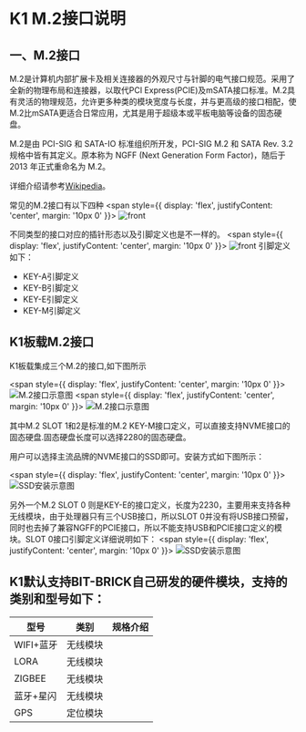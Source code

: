 # K1 M.2接口说明

## 一、M.2接口

M.2是计算机内部扩展卡及相关连接器的外观尺寸与针脚的电气接口规范。采用了全新的物理布局和连接器，以取代PCI Express(PCIE)及mSATA接口标准。M.2具有灵活的物理规范，允许更多种类的模块宽度与长度，并与更高级的接口相配，使M.2比mSATA更适合日常应用，尤其是用于超级本或平板电脑等设备的固态硬盘。

M.2是由 PCI-SIG 和 SATA-IO 标准组织所开发，PCI-SIG M.2 和 SATA Rev. 3.2 规格中皆有其定义。原本称为 NGFF (Next Generation Form Factor)，随后于 2013 年正式重命名为 M.2。

详细介绍请参考[Wikipedia](https://zh.wikipedia.org/wiki/M.2)。

常见的M.2接口有以下四种
<span style={{
display: 'flex',
justifyContent: 'center',
margin: '10px 0'
}}>
![front](/img/k1/hardware/m2/m2_type.png)
</span>

不同类型的接口对应的插针形态以及引脚定义也是不一样的。
<span style={{
display: 'flex',
justifyContent: 'center',
margin: '10px 0'
}}>
![front](/img/k1/hardware/m2/m2_type_define.png)
</span>
引脚定义如下：

- KEY-A引脚定义
- KEY-B引脚定义
- KEY-E引脚定义
- KEY-M引脚定义

## K1板载M.2接口

K1板载集成三个M.2的接口,如下图所示

<span style={{
display: 'flex',
justifyContent: 'center',
margin: '10px 0'
}}>
![M.2接口示意图](/img/k1/hardware/m2/k1_m2.png)
</span>
<span style={{
display: 'flex',
justifyContent: 'center',
margin: '10px 0'
}}>
![M.2接口示意图](/img/k1/hardware/m2/k1_m2_1.png)
</span>

其中M.2 SLOT 1和2是标准的M.2 KEY-M接口定义，可以直接支持NVME接口的固态硬盘.固态硬盘长度可以选择2280的固态硬盘。

用户可以选择主流品牌的NVME接口的SSD即可。安装方式如下图所示：

<span style={{
display: 'flex',
justifyContent: 'center',
margin: '10px 0'
}}>
![SSD安装示意图](/img/k1/hardware/m2/kingston_ssd.png)
</span>

另外一个M.2 SLOT 0 则是KEY-E的接口定义，长度为2230，主要用来支持各种无线模块，由于处理器只有三个USB接口，所以SLOT 0并没有将USB接口预留，同时也去掉了兼容NGFF的PCIE接口，所以不能支持USB和PCIE接口定义的模块。SLOT 0接口引脚定义详细说明如下：
<span style={{
display: 'flex',
justifyContent: 'center',
margin: '10px 0'
}}>
![SSD安装示意图](/img/k1/hardware/m2/m2_frame.png)
</span>

## K1默认支持BIT-BRICK自己研发的硬件模块，支持的类别和型号如下：

| 型号   | 类别  | 规格介绍       |
| ------ | ----- | -------------- |
| WIFI+蓝牙 | 无线模块 |               |
| LORA   | 无线模块 |               |
| ZIGBEE | 无线模块 |               |
| 蓝牙+星闪 | 无线模块 |               |
| GPS    | 定位模块 |               |


